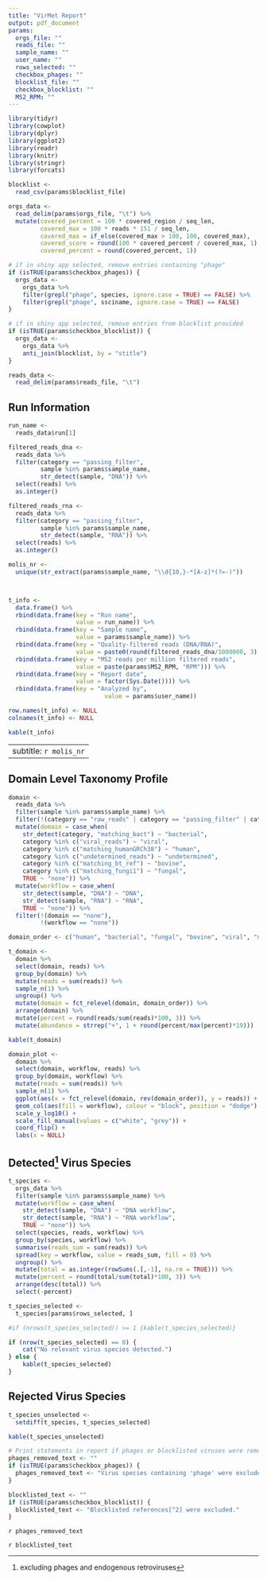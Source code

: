 ```yaml
---
title: "VirMet Report"
output: pdf_document
params:
  orgs_file: ""
  reads_file: ""
  sample_name: ""
  user_name: ""
  rows_selected: ""
  checkbox_phages: ""
  blocklist_file: ""
  checkbox_blocklist: ""
  MS2_RPM: ""
---
```


```r
library(tidyr)
library(cowplot)
library(dplyr)
library(ggplot2)
library(readr)
library(knitr)
library(stringr)
library(forcats)
```

```r
blocklist <-
  read_csv(params$blocklist_file)

orgs_data <-
  read_delim(params$orgs_file, "\t") %>%
  mutate(covered_percent = 100 * covered_region / seq_len,
         covered_max = 100 * reads * 151 / seq_len,
         covered_max = if_else(covered_max > 100, 100, covered_max),
         covered_score = round(100 * covered_percent / covered_max, 1),
         covered_percent = round(covered_percent, 1))

# if in shiny app selected, remove entries containing "phage"
if (isTRUE(params$checkbox_phages)) {
  orgs_data <-
    orgs_data %>%
    filter(grepl("phage", species, ignore.case = TRUE) == FALSE) %>%
    filter(grepl("phage", ssciname, ignore.case = TRUE) == FALSE)
}

# if in shiny app selected, remove entries from blocklist provided
if (isTRUE(params$checkbox_blocklist)) {
  orgs_data <-
    orgs_data %>%
    anti_join(blocklist, by = "stitle")
}

reads_data <-
  read_delim(params$reads_file, "\t")
```

## Run Information
```r
run_name <-
  reads_data$run[1]

filtered_reads_dna <-
  reads_data %>%
  filter(category == "passing_filter",
         sample %in% params$sample_name,
         str_detect(sample, "DNA")) %>%
  select(reads) %>%
  as.integer()

filtered_reads_rna <-
  reads_data %>%
  filter(category == "passing_filter",
         sample %in% params$sample_name,
         str_detect(sample, "RNA")) %>%
  select(reads) %>%
  as.integer()

molis_nr <-
  unique(str_extract(params$sample_name, "\\d{10,}-*[A-z]*(?=-)"))



t_info <-
  data.frame() %>%
  rbind(data.frame(key = "Run name",
                   value = run_name)) %>%
  rbind(data.frame(key = "Sample name",
                   value = params$sample_name)) %>%
  rbind(data.frame(key = "Quality-filtered reads (DNA/RNA)",
                   value = paste0(round(filtered_reads_dna/1000000, 3), "/", round(filtered_reads_rna/1000000, 3), " M"))) %>%
  rbind(data.frame(key = "MS2 reads per million filtered reads",
                   value = paste(params$MS2_RPM, "RPM"))) %>%
  rbind(data.frame(key = "Report date",
                   value = factor(Sys.Date()))) %>%
  rbind(data.frame(key = "Analyzed by",
                           value = params$user_name))

row.names(t_info) <- NULL
colnames(t_info) <- NULL

kable(t_info)
```

---
subtitle: `r molis_nr`
---

## Domain Level Taxonomy Profile
```r
domain <-
  reads_data %>%
  filter(sample %in% params$sample_name) %>%
  filter(!(category == "raw_reads" | category == "passing_filter" | category == "reads_to_blast")) %>%
  mutate(domain = case_when(
    str_detect(category, "matching_bact") ~ "bacterial",
    category %in% c("viral_reads") ~ "viral",
    category %in% c("matching_humanGRCh38") ~ "human",
    category %in% c("undetermined_reads") ~ "undetermined",
    category %in% c("matching_bt_ref") ~ "bovine",
    category %in% c("matching_fungi1") ~ "fungal",
    TRUE ~ "none")) %>%
  mutate(workflow = case_when(
    str_detect(sample, "DNA") ~ "DNA",
    str_detect(sample, "RNA") ~ "RNA",
    TRUE ~ "none")) %>%
  filter(!(domain == "none"),
         !(workflow == "none"))

domain_order <- c("human", "bacterial", "fungal", "bovine", "viral", "undetermined")

t_domain <-
  domain %>%
  select(domain, reads) %>%
  group_by(domain) %>%
  mutate(reads = sum(reads)) %>%
  sample_n(1) %>%
  ungroup() %>%
  mutate(domain = fct_relevel(domain, domain_order)) %>%
  arrange(domain) %>%
  mutate(percent = round(reads/sum(reads)*100, 3)) %>%
  mutate(abundance = strrep("+", 1 + round(percent/max(percent)*19)))

kable(t_domain)

domain_plot <-
  domain %>%
  select(domain, workflow, reads) %>%
  group_by(domain, workflow) %>%
  mutate(reads = sum(reads)) %>%
  sample_n(1) %>%
  ggplot(aes(x = fct_relevel(domain, rev(domain_order)), y = reads)) +
  geom_col(aes(fill = workflow), colour = "block", position = "dodge") +
  scale_y_log10() +
  scale_fill_manual(values = c("white", "grey")) +
  coord_flip() +
  labs(x = NULL)
```

## Detected[^1] Virus Species

```r
t_species <-
  orgs_data %>%
  filter(sample %in% params$sample_name) %>%
  mutate(workflow = case_when(
    str_detect(sample, "DNA") ~ "DNA workflow",
    str_detect(sample, "RNA") ~ "RNA workflow",
    TRUE ~ "none")) %>%
  select(species, reads, workflow) %>%
  group_by(species, workflow) %>%
  summarise(reads_sum = sum(reads)) %>%
  spread(key = workflow, value = reads_sum, fill = 0) %>%
  ungroup() %>%
  mutate(total = as.integer(rowSums(.[,-1], na.rm = TRUE))) %>%
  mutate(percent = round(total/sum(total)*100, 3)) %>%
  arrange(desc(total)) %>%
  select(-percent)

t_species_selected <-
  t_species[params$rows_selected, ]

#if (nrows(t_species_selected)) >= 1 {kable(t_species_selected)}

if (nrow(t_species_selected) == 0) {
    cat("No relevant virus species detected.")
} else {
    kable(t_species_selected)
}

```

[^1]: excluding phages and endogenous retroviruses

\newpage

## Rejected Virus Species
```r
t_species_unselected <-
  setdiff(t_species, t_species_selected)

kable(t_species_unselected)
```

```r
# Print statements in report if phages or blocklisted viruses were removed
phages_removed_text <- ""
if (isTRUE(params$checkbox_phages)) {
  phages_removed_text <- "Virus species containing 'phage' were excluded."
}

blocklisted_text <- ""
if (isTRUE(params$checkbox_blocklist)) {
  blocklisted_text <- "Blocklisted references[^2] were excluded."
}

```

`r phages_removed_text`

`r blocklisted_text`

[^2]: false annotated references